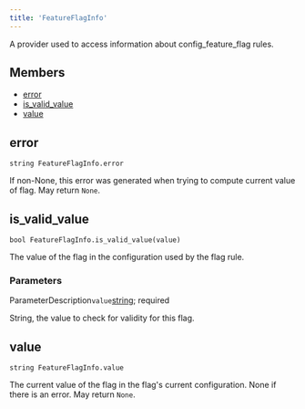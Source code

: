 ```yaml
---
title: 'FeatureFlagInfo'
---
```




A provider used to access information about config\_feature\_flag rules.

## Members

- [error](#error)
- [is\_valid\_value](#is-valid-value)
- [value](#value)

## error

```
string FeatureFlagInfo.error
```

 If non-None, this error was generated when trying to compute current value of flag.
 May return `None`.



## is\_valid\_value

```
bool FeatureFlagInfo.is_valid_value(value)
```

 The value of the flag in the configuration used by the flag rule.


### Parameters

ParameterDescription`value`[string](../core/string.html);
 required

 String, the value to check for validity for this flag.


## value

```
string FeatureFlagInfo.value
```

 The current value of the flag in the flag's current configuration. None if there is an error.
 May return `None`.
